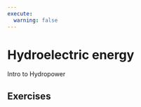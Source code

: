 ```yaml
---
execute:
  warning: false
---
```


# Hydroelectric energy {.unnumbered}

Intro to Hydropower

## Exercises